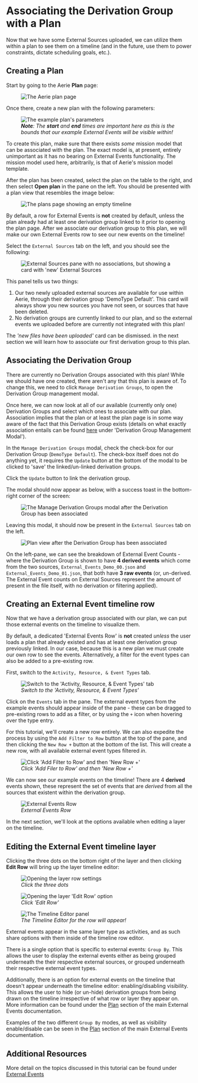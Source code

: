 
# Associating the Derivation Group with a Plan
Now that we have some External Sources uploaded, we can utilize them within a plan to see them on a timeline (and in the future, use them to power constraints, dictate scheduling goals, etc.).

## Creating a Plan
Start by going to the Aerie **Plan** page:

<figure>
  <img alt="The Aerie plan page" src={externalEventsTutorialPlanPage} />
</figure>

Once there, create a new plan with the following parameters:

<figure>
  <img alt="The example plan's parameters" src={externalEventsTutorialPlanParameters} />
  <figcaption><i><b>Note</b>: The <b>start</b> and <b>end</b> times are important here as this is the bounds that our example External Events will be visible within!</i></figcaption>
</figure>

To create this plan, make sure that there exists _some_ mission model that can be associated with the plan. The exact model is, at present, entirely unimportant as it has no bearing on External Events functionality. The mission model used here, arbitrarily, is that of Aerie's mission model template.

After the plan has been created, select the plan on the table to the right, and then select **Open plan** in the pane on the left. You should be presented with a plan view that resembles the image below:

<figure>
  <img alt="The plans page showing an empty timeline" src={externalEventsTutorialPlanSpecificIntroPage} />
</figure>

By default, a row for External Events is **not** created by default, unless the plan already had at least one derivation group linked to it prior to opening the plan page. After we associate our derivation group to this plan, we will make our own External Events row to see our new events on the timeline!

Select the `External Sources` tab on the left, and you should see the following:

<figure>
  <img alt="External Sources pane with no associations, but showing a card with 'new' External Sources" src={externalEventsTutorialExternalSourcesEmpty} />
</figure>

This panel tells us two things:

1. Our two newly uploaded external sources are available for use within Aerie, through their derivation group 'DemoType Default'. This card will always show you new sources you have not seen, or sources that have been deleted.
2. No derivation groups are currently linked to our plan, and so the external events we uploaded before are currently not integrated with this plan!

The *'new files have been uploaded'* card can be dismissed. in the next section we will learn how to associate our first derivation group to this plan.

## Associating the Derivation Group
There are currently no Derivation Groups associated with this plan! While we should have one created, there aren't any that this plan is aware of. To change this, we need to click `Manage Derivation Groups`, to open the Derivation Group management modal.

Once here, we can now look at all of our available (currently only one) Derivation Groups and select which ones to associate with our plan. Association implies that the plan or at least the plan page is in some way aware of the fact that this Derivation Group exists (details on what exactly association entails can be found [here](../../../planning/external-events/#derivation-group-management-modal) under 'Derivation Group Management Modal').

In the `Manage Derivation Groups` modal, check the check-box for our Derivation Group (`DemoType Default`). The check-box itself does not do anything yet, it requires the `Update` button at the bottom of the modal to be clicked to 'save' the linked/un-linked derivation groups.

Click the `Update` button to link the derivation group.

The modal should now appear as below, with a success toast in the bottom-right corner of the screen:

<figure>
  <img alt="The Manage Derivation Groups modal after the Derivation Group has been associated" src={externalEventsTutorialManageDerivationGroupsModal} />
</figure>

Leaving this modal, it should now be present in the `External Sources` tab on the left.

<figure>
  <img alt="Plan view after the Derivation Group has been associated" src={externalEventsTutorialNewAssocation} />
</figure>

On the left-pane, we can see the breakdown of External Event Counts - where the Derivation Group is shown to have **4 derived events** which come from the two sources, `External_Events_Demo_00.json` and `External_Events_Demo_01.json`, that both have **3 raw events** (or, un-derived. The External Event counts on External Sources represent the amount of present in the file itself, with no derivation or filtering applied).

## Creating an External Event timeline row
Now that we have a derivation group associated with our plan, we can put those external events on the timeline to visualize them.

By default, a dedicated 'External Events Row' is **not** created *unless* the user loads a plan that already existed and has at least one derivation group previously linked. In our case, because this is a new plan we must create our own row to see the events. Alternatively, a filter for the event types can also be added to a pre-existing row.

First, switch to the `Activity, Resource, & Event Types` tab.

<figure>
  <img alt="Switch to the 'Activity, Resource, & Event Types' tab" src={externalEventsTutorialAddingRowStep1} />
  <figcaption><i>Switch to the 'Activity, Resource, & Event Types'</i></figcaption>
</figure>

Click on the `Events` tab in the pane. The external event types from the example events should appear inside of the pane - these can be dragged to pre-existing rows to add as a filter, or by using the `+` icon when hovering over the type entry.

For this tutorial, we'll create a new row entirely. We can also expedite the process by using the `Add Filter to Row` button at the top of the pane, and then clicking the `New Row +` button at the bottom of the list. This will create a new row, with all available external event types filtered *in*.

<figure>
  <img alt="Click 'Add Filter to Row' and then 'New Row +'" src={externalEventsTutorialAddingRowStep2} />
  <figcaption><i>Click 'Add Filer to Row' and then 'New Row +'</i></figcaption>
</figure>

We can now see our example events on the timeline! There are 4 **derived** events shown, these represent the set of events that are *derived* from all the sources that existent within the derivation group.

<figure>
  <img alt="External Events Row" src={externalEventsTutorialAddingRowStep3} />
  <figcaption><i>External Events Row</i></figcaption>
</figure>

In the next section, we'll look at the options available when editing a layer on the timeline.

## Editing the External Event timeline layer
Clicking the three dots on the bottom right of the layer and then clicking **Edit Row** will bring up the layer timeline editor:

<figure>
  <img alt="Opening the layer row settings" src={externalEventsTutorialOpeningRowSettings} />
  <figcaption><i>Click the three dots</i></figcaption>
</figure>

<figure>
  <img alt="Opening the layer 'Edit Row' option" src={externalEventsTutorialOpeningEditRow} />
  <figcaption><i>Click 'Edit Row'</i></figcaption>
</figure>

<figure>
  <img alt="The Timeline Editor panel" src={externalEventsTutorialTimelineEditor} />
  <figcaption><i>The Timeline Editor for the row will appear!</i></figcaption>
</figure>

External events appear in the same layer type as activities, and as such share options with them inside of the timeline row editor.

There is a single option that is specific to external events: `Group By`. This allows the user to display the external events either as being grouped underneath the their respective external sources, or grouped underneath their respective external event types.

Additionally, there is an option for external events on the timeline that doesn't appear underneath the timeline editor: enabling/disabling visibility. This allows the user to hide (or un-hide) derivation groups from being drawn on the timeline irrespective of what row or layer they appear on. More information can be found under the [Plan](../../../planning/external-events/#plan) section of the main External Events documentation.

Examples of the two different `Group By` modes, as well as visibility enable/disable can be seen in the [Plan](../../../planning/external-events/#plan) section of the main External Events documentation.

## Additional Resources

More detail on the topics discussed in this tutorial can be found under [External Events](../../../planning/external-events)
